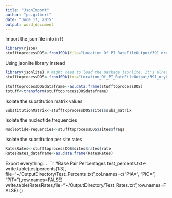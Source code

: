 ```yaml
---
title: "JsonImport"
author: "ps.gilbert"
date: "June 17, 2015"
output: word_document
---
```

Import the json file into in R
```r
library(rjson)
stufftoprocessDOS<-fromJSON(file="Location_Of_PI_RateFileOutput/391_oryLat2.nex.rates")
```

Using jsonlite library instead 
```r
library(jsonlite) # might need to load the package jsonlite. It's already downloaded to this compute and it's under "Packages on the right."
stufftoprocessDOS<-fromJSON(txt="Location_Of_PI_RateFileOutput/391_oryLat2.nex.rates.txt")

stufftoprocessDOSdataframe<-as.data.frame(stufftoprocessDOS)
tstuff<-transform(stufftoprocessDOSdataframe)
```

Isolate the substitution matrix values
```r
SubstitutionMatrix<-stufftoprocessDOS$sites$subs_matrix
```

Isolate the nucleotide frequencies
```r
NucleotideFrequencies<-stufftoprocessDOS$sites$freqs
```
Isolate the substitution per site rates
```r
RatesRates<-stufftoprocessDOS$sites$rates$rate
RatesRates_dataframe<-as.data.frame(RatesRates)
```
Export everything...
```r
#Base Pair Percentages
test_percents.txt<-write.table(testpercents[1:3], file="~/OutputDirectory/Test_Percents.txt",col.names=c("PiA=", "PiC=", "PiT="),row.names=FALSE)
write.table(RatesRates,file="~/OutputDirectory/Test_Rates.txt",row.names=FALSE)
()
